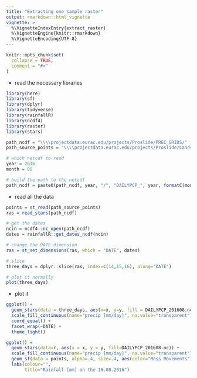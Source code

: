 ```yaml
---
title: "Extracting one sample raster"
output: rmarkdown::html_vignette
vignette: >
  %\VignetteIndexEntry{extract_raster}
  %\VignetteEngine{knitr::rmarkdown}
  %\VignetteEncoding{UTF-8}
---
```



```r
knitr::opts_chunk$set(
  collapse = TRUE,
  comment = "#>"
)
```

- read the necessary libraries


```r
library(here)
library(sf)
library(dplyr)
library(tidyverse)
library(rainfallR)
library(ncdf4)
library(raster)
library(stars)
```


```r
path_ncdf = "\\\\projectdata.eurac.edu/projects/Proslide/PREC_GRIDS/"
path_source_points = "\\\\projectdata.eurac.edu/projects/Proslide/Landslides/Iffi_db_xxxx_to_2018/exportperEurac2020/Shapefiles/IFFI10_1.shp"

# which netcdf to read
year = 2016
month = 08

# build the path to the netcdf
path_ncdf = paste0(path_ncdf, year, "/", "DAILYPCP_", year, formatC(month, flag = 0, width = 2), ".nc")
```

- read all the data

```r

points = st_read(path_source_points)
ras = read_stars(path_ncdf)

# get the dates
ncin = ncdf4::nc_open(path_ncdf)
dates = rainfallR::get_dates_ncdf(ncin)

# change the DATE dimension
ras = st_set_dimensions(ras, which = "DATE", dates)

# slice
three_days = dplyr::slice(ras, index=c(14,15,16), along="DATE")

# plot it normally
plot(three_days)
```


- plot it

```r
ggplot() +
  geom_stars(data = three_days, aes(x=x, y=y, fill = DAILYPCP_201608.nc)) +
  scale_fill_continuous(name="precip [mm/day]", na.value="transparent") +
  coord_equal() +
  facet_wrap(~DATE) +
  theme_light()

```

```r
ggplot() +
  geom_stars(data=r, aes(x = x, y = y, fill=DAILYPCP_201608.nc)) +
  scale_fill_continuous(name="precip [mm/day]", na.value="transparent") +
  geom_sf(data = points, alpha=.4, size=.4, aes(color="Mass Movements")) +
  labs(colour="",
       title="Rainfall [mm] on the 16.08.2016")
```

